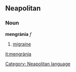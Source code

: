 ==Neapolitan==
===Noun===
'''mengrània''' ''f''
# [[migraine]]

[[Category: Neapolitan language]]

[[it:mengrània]]